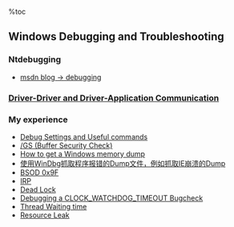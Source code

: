 %toc

==  Windows Debugging and Troubleshooting ==
=== Ntdebugging ===
*   [[http://blogs.msdn.com/b/ntdebugging/default.aspx?PageIndex=1|msdn blog -> debugging]]

=== [[http://blogs.msdn.com/b/iliast/archive/2007/10/06/driver-driver-and-driver-application-communication.aspx|Driver-Driver and Driver-Application Communication]] ===

=== My experience ===
*   [[Debug Settings and Useful commands]]
*   [[/GS (Buffer Security Check)]]
*   [[http://www.novell.com/support/kb/doc.php?id=7004093|How to get a Windows memory dump]]
*   [[使用WinDbg抓取程序报错的Dump文件，例如抓取IE崩溃的Dump]]
*   [[BSOD 0x9F]]
*   [[IRP]]
*   [[Dead Lock]]
*   [[http://blogs.msdn.com/b/ntdebugging/archive/2011/10/26/debugging-a-clock-watchdog-timeout-bugcheck.aspx|Debugging a CLOCK_WATCHDOG_TIMEOUT Bugcheck]]
*   [[Thread Waiting time]]
*   [[Resource Leak]]
